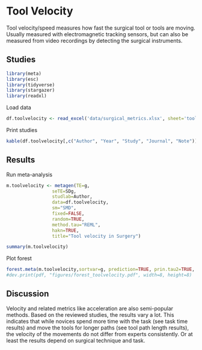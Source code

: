 
# **Tool Velocity**

Tool velocity/speed measures how fast the surgical tool or tools are moving. Usually measured with electromagnetic tracking sensors, but can also be measured from video recordings by detecting the surgical instruments.

## Studies
```r
library(meta)
library(esc)
library(tidyverse)
library(stargazer)
library(readxl)
```
Load data
```r
df.toolvelocity <- read_excel('data/surgical_metrics.xlsx', sheet='tool_velocity')
```
Print studies
```r
kable(df.toolvelocity[,c("Author", "Year", "Study", "Journal", "Note")])
```
## Results
Run meta-analysis
```r
m.toolvelocity <- metagen(TE=g,
                 seTE=SDg,
                 studlab=Author,
                 data=df.toolvelocity,
                 sm="SMD",
                 fixed=FALSE,
                 random=TRUE,
                 method.tau="REML",
                 hakn=TRUE,
                 title="Tool velocity in Surgery")
```
```r
summary(m.toolvelocity)
```

Plot forest
```r
forest.meta(m.toolvelocity,sortvar=g, prediction=TRUE, prin.tau2=TRUE, title="Tool velocity in Surgery")
#dev.print(pdf, "figures/forest_toolvelocity.pdf", width=8, height=8)
```

## Discussion
Velocity and related metrics like acceleration are also semi-popular methods. Based on the reviewed studies, the results vary a lot. This indicates that while novices spend more time with the task (see task time results) and move the tools for longer paths (see tool path length results), the velocity of the movements do not differ from experts consistently. Or at least the results depend on surgical technique and task.